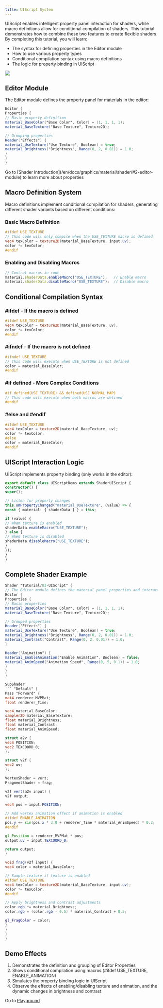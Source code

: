 ```yaml
---
title: UIScript System
---
```


UIScript enables intelligent property panel interaction for shaders, while macro definitions allow for conditional compilation of shaders. This tutorial demonstrates how to combine these two features to create flexible shaders. By completing this tutorial, you will learn:
- The syntax for defining properties in the Editor module
- How to use various property types
- Conditional compilation syntax using macro definitions
- The logic for property binding in UIScript


<Image
src="https://mdn.alipayobjects.com/huamei_dmxymu/afts/img/A*5WoAR7VBZtcAAAAAS9AAAAgAeuuHAQ/original"
/>


## Editor Module

The Editor module defines the property panel for materials in the editor:

```glsl
Editor {
Properties {
// Basic property definition
material_BaseColor("Base Color", Color) = (1, 1, 1, 1);
material_BaseTexture("Base Texture", Texture2D);

// Grouping properties
Header("Effects") {
material_UseTexture("Use Texture", Boolean) = true;
material_Brightness("Brightness", Range(0, 2, 0.01)) = 1.0;
}
}
}
```

<Callout type="info">
Go to [Shader Introduction](/en/docs/graphics/material/shader/#2-editor-module) to learn more about properties
</Callout>


## Macro Definition System

Macro definitions implement conditional compilation for shaders, generating different shader variants based on different conditions:

### Basic Macro Definition
```glsl
#ifdef USE_TEXTURE
// This code will only compile when the USE_TEXTURE macro is defined
vec4 texColor = texture2D(material_BaseTexture, input.uv);
color *= texColor;
#endif
```

### Enabling and Disabling Macros
```typescript
// Control macros in code
material.shaderData.enableMacro("USE_TEXTURE");   // Enable macro
material.shaderData.disableMacro("USE_TEXTURE");  // Disable macro
```

## Conditional Compilation Syntax

### #ifdef - If the macro is defined
```glsl
#ifdef USE_TEXTURE
vec4 texColor = texture2D(material_BaseTexture, uv);
color *= texColor;
#endif
```

### #ifndef - If the macro is not defined
```glsl
#ifndef USE_TEXTURE
// This code will execute when USE_TEXTURE is not defined
color = material_BaseColor;
#endif
```

### #if defined - More Complex Conditions
```glsl
#if defined(USE_TEXTURE) && defined(USE_NORMAL_MAP)
// This code will execute when both macros are defined
#endif
```

### #else and #endif
```glsl
#ifdef USE_TEXTURE
vec4 texColor = texture2D(material_BaseTexture, uv);
color *= texColor;
#else
color = material_BaseColor;
#endif
```

## UIScript Interaction Logic

UIScript implements property binding (only works in the editor):

```typescript
export default class UIScriptDemo extends ShaderUIScript {
constructor() {
super();

// Listen for property changes
this.onPropertyChanged("material_UseTexture", (value) => {
const { material: { shaderData } } = this;

if (value) {
// When texture is enabled
shaderData.enableMacro("USE_TEXTURE");
} else {
// When texture is disabled
shaderData.disableMacro("USE_TEXTURE");
}
});
}
}
```

## Complete Shader Example

```glsl
Shader "Tutorial/03-UIScript" {
// The Editor module defines the material panel properties and interactions
Editor {
Properties {
// Basic properties
material_BaseColor("Base Color", Color) = (1, 1, 1, 1);
material_BaseTexture("Base Texture", Texture2D);

// Grouped properties
Header("Effects") {
material_UseTexture("Use Texture", Boolean) = true;
material_Brightness("Brightness", Range(0, 2, 0.01)) = 1.0;
material_Contrast("Contrast", Range(0, 2, 0.01)) = 1.0;
}

Header("Animation") {
material_EnableAnimation("Enable Animation", Boolean) = false;
material_AnimSpeed("Animation Speed", Range(0, 5, 0.1)) = 1.0;
}
}
}

SubShader
``` "Default" {
Pass "Forward" {
mat4 renderer_MVPMat;
float renderer_Time;

vec4 material_BaseColor;
sampler2D material_BaseTexture;
float material_Brightness;
float material_Contrast;
float material_AnimSpeed;

struct a2v {
vec4 POSITION;
vec2 TEXCOORD_0;
};

struct v2f {
vec2 uv;
};

VertexShader = vert;
FragmentShader = frag;

v2f vert(a2v input) {
v2f output;

vec4 pos = input.POSITION;

// Add vertex animation effect if animation is enabled
#ifdef ENABLE_ANIMATION
pos.y += sin(pos.x * 3.0 + renderer_Time * material_AnimSpeed) * 0.2;
#endif

gl_Position = renderer_MVPMat * pos;
output.uv = input.TEXCOORD_0;

return output;
}

void frag(v2f input) {
vec4 color = material_BaseColor;

// Sample texture if texture is enabled
#ifdef USE_TEXTURE
vec4 texColor = texture2D(material_BaseTexture, input.uv);
color *= texColor;
#endif

// Apply brightness and contrast adjustments
color.rgb *= material_Brightness;
color.rgb = (color.rgb - 0.5) * material_Contrast + 0.5;

gl_FragColor = color;
}
}
}
}
```

## Demo Effects

1. Demonstrates the definition and grouping of Editor Properties
2. Shows conditional compilation using macros (#ifdef USE_TEXTURE, ENABLE_ANIMATION)
3. Simulates the property binding logic in UIScript
4. Observe the effects of enabling/disabling texture and animation, and the dynamic changes in brightness and contrast

Go to [Playground](/examples/shaderlab-03-ui-script)